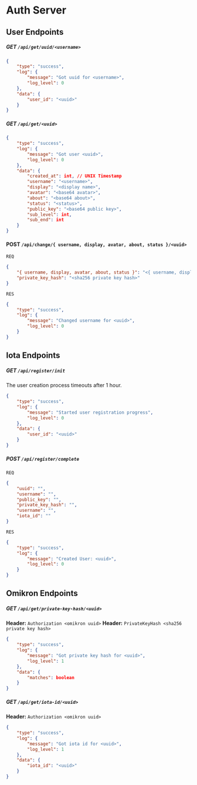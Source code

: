 # Auth Server

## User Endpoints
##### GET `/api/get/uuid/<username>`
```json
{
	"type": "success",
	"log": {
		"message": "Got uuid for <username>",
		"log_level": 0
	},
	"data": {
		"user_id": "<uuid>"
	}
}
```

##### GET `/api/get/<uuid>`
```json
{
	"type": "success",
	"log": {
		"message": "Got user <uuid>",
		"log_level": 0
	},
	"data": {
		"created_at": int, // UNIX Timestamp
		"username": "<username>",
		"display": "<display name>",
		"avatar": "<base64 avatar>",
		"about": "<base64 about>",
		"status": "<status>",
		"public_key": "<base64 public key>",
		"sub_level": int,
		"sub_end": int
	}
}
```

#### POST `/api/change/{ username, display, avatar, about, status }/<uuid>`
`REQ`
```json
{
	"{ username, display, avatar, about, status }": "<{ username, display, avatar, about, status }>",
	"private_key_hash": "<sha256 private key hash>"
}
```
`RES`
```json
{
	"type": "success",
	"log": {
		"message": "Changed username for <uuid>",
		"log_level": 0
	}
}
```

## Iota Endpoints
##### GET `/api/register/init`
The user creation process timeouts after 1 hour.
```json
{
	"type": "success",
	"log": {
		"message": "Started user registration progress",
		"log_level": 0
	},
	"data": {
		"user_id": "<uuid>"
	}
}
```

##### POST `/api/register/complete`
`REQ`
```json
{
	"uuid": "",
	"username": "",
	"public_key": "",
	"private_key_hash": "",
	"username": "",
	"iota_id": ""
}
```
`RES`
```json
{
	"type": "success",
	"log": {
		"message": "Created User: <uuid>",
		"log_level": 0
	}
}
```

## Omikron Endpoints
##### GET `/api/get/private-key-hash/<uuid>`
**Header:** `Authorization <omikron uuid>`
**Header:** `PrivateKeyHash <sha256 private key hash>`
```json
{
	"type": "success",
	"log": {
		"message": "Got private key hash for <uuid>",
		"log_level": 1
	},
	"data": {
		"matches": boolean
	}
}
```

##### GET `/api/get/iota-id/<uuid>`
**Header:** `Authorization <omikron uuid>`
```json
{
	"type": "success",
	"log": {
		"message": "Got iota id for <uuid>",
		"log_level": 1
	},
	"data": {
		"iota_id": "<uuid>"
	}
}
```